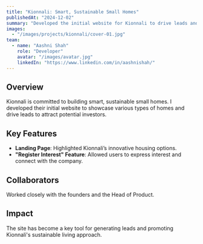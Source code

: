 ```yaml
---
title: "Kionnali: Smart, Sustainable Small Homes"
publishedAt: "2024-12-02"
summary: "Developed the initial website for Kionnali to drive leads and showcase sustainable, smart housing options."
images:
  - "/images/projects/kionnali/cover-01.jpg"
team:
  - name: "Aashni Shah"
    role: "Developer"
    avatar: "/images/avatar.jpg"
    linkedIn: "https://www.linkedin.com/in/aashnishah/"
---
```


## Overview

Kionnali is committed to building smart, sustainable small homes. I developed their initial website to showcase various types of homes and drive leads to attract potential investors.

## Key Features

- **Landing Page**: Highlighted Kionnali’s innovative housing options.
- **"Register Interest" Feature**: Allowed users to express interest and connect with the company.

## Collaborators

Worked closely with the founders and the Head of Product.

## Impact

The site has become a key tool for generating leads and promoting Kionnali's sustainable living approach.

